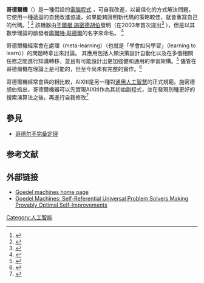 {{Expand language|1=en|time=2021-01-15T15:53:30+00:00}}
'''哥德爾機'''（{{lang-en|Gödel machine}}）是一種假設的[[计算机程序|電腦程式]] ，可自我改進，以最佳化的方式解決問題。 {{Clarify|date=2017-06}} 它使用一種遞迴的自我改進協議，如果能夠證明新代碼的策略較佳，就會重寫自己的代碼。<ref>{{Cite book|title=Universal Transfer Learning|last=Mahmud|first=M. M. Hassan|pages=16–18|year=2008|publisher=[[ProQuest|ProQuest]]|isbn=9780549909880}}</ref> <ref>{{Cite journal|title=A review of recent research in metareasoning and metalearning|url=https://vvvvw.aaai.org/ojs/index.php/aimagazine/article/viewFile/2025/1918|last=Anderson|first=Michael L.|last2=Tim Oates|date=Spring 2007|journal=[[人工智慧雜誌|AI Magazine]]|issue=1|volume=28|pages=7|access-date=2021-01-15|archive-date=2017-09-07|archive-url=https://web.archive.org/web/20170907075304/https://vvvvw.aaai.org/ojs/index.php/aimagazine/article/viewFile/2025/1918|dead-url=yes}}</ref> 該機器由[[于尔根·施密德胡伯|于爾根·施密德胡伯]]發明（在2003年首次提出<ref name="Gödel Machines.">{{Cite book|last=Schmidhuber|first=Jürgen|title=Gödel Machines: Self-Referential ¨ Universal Problem Solvers Making Provably Optimal Self-Improvements|date=2006-12|url=ftp://ftp.idsia.ch/pub/juergen/gm6.pdf|accessdate=2014-11-10}}</ref> ），但是以其數學理論的啟發者[[库尔特·哥德尔|庫爾特·哥德爾]]的名字來命名。 <ref>{{Cite web|title=Gödel machine|url=http://wiki.lesswrong.com/wiki/G%C3%B6del_machine|accessdate=2021-01-15|archive-date=2020-03-19|archive-url=https://web.archive.org/web/20200319105208/https://wiki.lesswrong.com/wiki/G%C3%B6del_machine|dead-url=no}}</ref> 

哥德爾機經常會在處理{{le|元學習|Meta learning (computer science)}}（meta-learning）（也就是「學會如何學習」（learning to learn））的問題時拿出來討論。 其應用包括人類決策設計自動化以及在多個相關任務之間進行知識轉移，並且有可能設計出更加強健和通用的學習架構。<ref>{{Cite journal|title=Metalearning|url=http://scholarpedia.org/article/Metalearning|last=Schaul|first=Tom|last2=Schmidhuber|first2=Juergen|date=2010|journal=Scholarpedia|accessdate=2014-11-10|issue=6|doi=10.4249/scholarpedia.4650|volume=5|pages=4650|archive-date=2020-10-05|archive-url=https://web.archive.org/web/20201005081347/http://www.scholarpedia.org/article/Metalearning|dead-url=no}}</ref> 儘管在哥德爾機在理論上是可能的，但至今尚未有完整的實作。<ref>{{Cite book|title=A Family of Gödel Machine Implementations|doi=10.1007/978-3-642-22887-2_29|pages=275–280|work=Lecture Notes in Computer Science|volume=6830|year=2011|last=Steunebrink|first=Bas R.|last2=Schmidhuber|first2=Jürgen|isbn=978-3-642-22886-5|bibcode=10.1.1.300.3076}}</ref> 

哥德爾機經常會與{{le|馬庫斯·哈特|Marcus Hutter}}的{{le|AIXItl|AIXI}}相比較，AIXItl是另一種對[[通用人工智慧|通用人工智慧]]的正式規範。施密德胡伯指出，哥德爾機器可以先實現AIXItl作為其初始副程式，並在發現別種更好的搜索演算法之後，再進行自我修改<ref>{{Cite journal|title=Ultimate Cognition à la Gödel|url=http://people.idsia.ch/~juergen/ultimatecognition.pdf|last=Schmidhuber|first=Jürgen|date=2009-03-05|journal=Cognitive Computation|accessdate=2014-11-13|issue=2|doi=10.1007/s12559-009-9014-y|volume=1|pages=177–193|bibcode=10.1.1.218.3323|archive-date=2020-11-26|archive-url=https://web.archive.org/web/20201126104036/http://people.idsia.ch/~juergen/ultimatecognition.pdf|dead-url=no}}</ref>

== 參見 ==

* [[哥德尔不完备定理|哥德尔不完备定理]]

== 参考文献 ==
{{Reflist}}

== 外部链接 ==

* [http://www.idsia.ch/~juergen/goedelmachine.html Goedel machines home page]{{Wayback|url=http://www.idsia.ch/~juergen/goedelmachine.html |date=20140913020303 }}
* [[arxiv:cs.LO/0309048|Goedel Machines: Self-Referential Universal Problem Solvers Making Provably Optimal Self-Improvements]]


[[Category:人工智能|Category:人工智能]]
